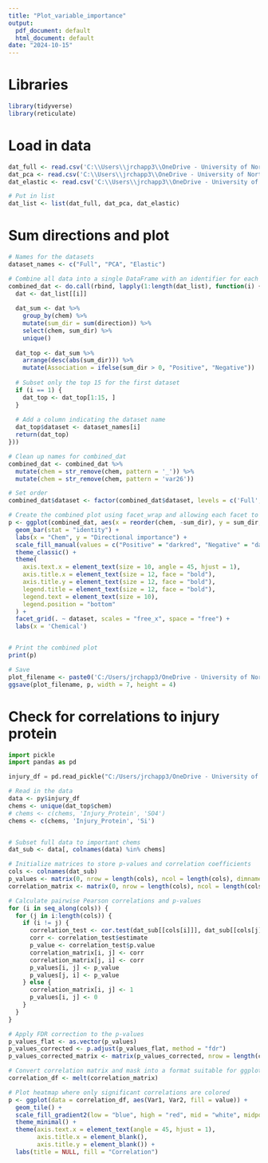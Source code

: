 ```yaml
---
title: "Plot_variable_importance"
output:
  pdf_document: default
  html_document: default
date: "2024-10-15"
---
```

# Libraries
```r
library(tidyverse)
library(reticulate)

```

# Load in data
```r
dat_full <- read.csv('C:\\Users\\jrchapp3\\OneDrive - University of North Carolina at Chapel Hill\\Symbolic_regression_github\\NIH_Cloud_NOSI\\Models\\2_Chemical_measurements\\pysr\\partial_deriv_Full.csv')
dat_pca <- read.csv('C:\\Users\\jrchapp3\\OneDrive - University of North Carolina at Chapel Hill\\Symbolic_regression_github\\NIH_Cloud_NOSI\\Models\\2_Chemical_measurements\\pysr\\partial_deriv_PCA.csv')
dat_elastic <- read.csv('C:\\Users\\jrchapp3\\OneDrive - University of North Carolina at Chapel Hill\\Symbolic_regression_github\\NIH_Cloud_NOSI\\Models\\2_Chemical_measurements\\pysr\\partial_deriv_Elastic.csv')

# Put in list
dat_list <- list(dat_full, dat_pca, dat_elastic)
```

# Sum directions and plot
```r
# Names for the datasets
dataset_names <- c("Full", "PCA", "Elastic")

# Combine all data into a single DataFrame with an identifier for each dataset
combined_dat <- do.call(rbind, lapply(1:length(dat_list), function(i) {
  dat <- dat_list[[i]]
  
  dat_sum <- dat %>% 
    group_by(chem) %>%
    mutate(sum_dir = sum(direction)) %>%
    select(chem, sum_dir) %>%
    unique()
  
  dat_top <- dat_sum %>%
    arrange(desc(abs(sum_dir))) %>%
    mutate(Association = ifelse(sum_dir > 0, "Positive", "Negative"))
  
  # Subset only the top 15 for the first dataset
  if (i == 1) {
    dat_top <- dat_top[1:15, ]
  }
  
  # Add a column indicating the dataset name
  dat_top$dataset <- dataset_names[i]
  return(dat_top)
}))

# Clean up names for combined_dat
combined_dat <- combined_dat %>%
  mutate(chem = str_remove(chem, pattern = '_')) %>%
  mutate(chem = str_remove(chem, pattern = 'var26'))

# Set order
combined_dat$dataset <- factor(combined_dat$dataset, levels = c('Full', 'PCA', 'Elastic'))

# Create the combined plot using facet_wrap and allowing each facet to have its own x-axis
p <- ggplot(combined_dat, aes(x = reorder(chem, -sum_dir), y = sum_dir, fill = Association)) +
  geom_bar(stat = "identity") +
  labs(x = "Chem", y = "Directional importance") +
  scale_fill_manual(values = c("Positive" = "darkred", "Negative" = "darkblue")) +
  theme_classic() +
  theme(
    axis.text.x = element_text(size = 10, angle = 45, hjust = 1),
    axis.title.x = element_text(size = 12, face = "bold"),
    axis.title.y = element_text(size = 12, face = "bold"),
    legend.title = element_text(size = 12, face = "bold"),
    legend.text = element_text(size = 10),
    legend.position = "bottom"
  ) +
  facet_grid(. ~ dataset, scales = "free_x", space = "free") + 
  labs(x = 'Chemical')


# Print the combined plot
print(p)

# Save
plot_filename <- paste0('C:/Users/jrchapp3/OneDrive - University of North Carolina at Chapel Hill/Symbolic_regression_github/NIH_Cloud_NOSI/images/2_Chemical_measurements/pysr/variable_importance_all.png')
ggsave(plot_filename, p, width = 7, height = 4)
```

# Check for correlations to injury protein
```python
import pickle
import pandas as pd

injury_df = pd.read_pickle("C:/Users/jrchapp3/OneDrive - University of North Carolina at Chapel Hill/Symbolic_regression_github/NIH_Cloud_NOSI/Data_inputs/2_Chemical_measurements/injury_df")
```

```r
# Read in the data
data <- py$injury_df
chems <- unique(dat_top$chem)
# chems <- c(chems, 'Injury_Protein', 'SO4')
chems <- c(chems, 'Injury_Protein', 'Si')


# Subset full data to important chems
dat_sub <- data[, colnames(data) %in% chems]

# Initialize matrices to store p-values and correlation coefficients
cols <- colnames(dat_sub)
p_values <- matrix(0, nrow = length(cols), ncol = length(cols), dimnames = list(cols, cols))
correlation_matrix <- matrix(0, nrow = length(cols), ncol = length(cols), dimnames = list(cols, cols))

# Calculate pairwise Pearson correlations and p-values
for (i in seq_along(cols)) {
  for (j in i:length(cols)) {
    if (i != j) {
      correlation_test <- cor.test(dat_sub[[cols[i]]], dat_sub[[cols[j]]], method = "pearson")
      corr <- correlation_test$estimate
      p_value <- correlation_test$p.value
      correlation_matrix[i, j] <- corr
      correlation_matrix[j, i] <- corr
      p_values[i, j] <- p_value
      p_values[j, i] <- p_value
    } else {
      correlation_matrix[i, j] <- 1
      p_values[i, j] <- 0
    }
  }
}

# Apply FDR correction to the p-values
p_values_flat <- as.vector(p_values)
p_values_corrected <- p.adjust(p_values_flat, method = "fdr")
p_values_corrected_matrix <- matrix(p_values_corrected, nrow = length(cols), ncol = length(cols), dimnames = list(cols, cols))

# Convert correlation matrix and mask into a format suitable for ggplot
correlation_df <- melt(correlation_matrix)

# Plot heatmap where only significant correlations are colored
p <- ggplot(data = correlation_df, aes(Var1, Var2, fill = value)) +
  geom_tile() +
  scale_fill_gradient2(low = "blue", high = "red", mid = "white", midpoint = 0) +
  theme_minimal() +
  theme(axis.text.x = element_text(angle = 45, hjust = 1),
        axis.title.x = element_blank(),
        axis.title.y = element_blank()) +
  labs(title = NULL, fill = "Correlation")
```